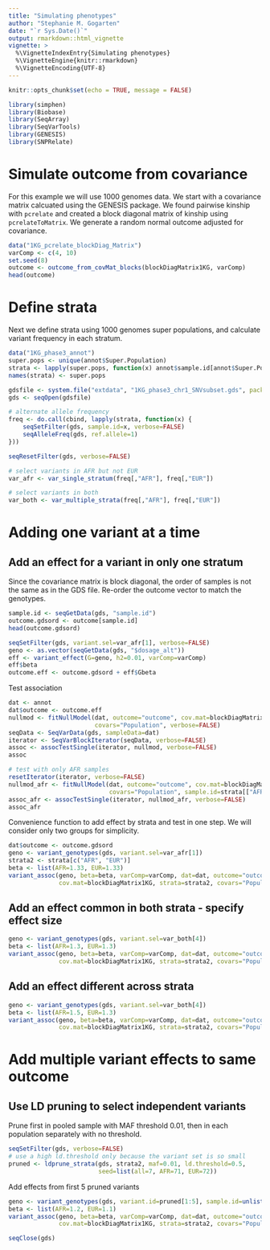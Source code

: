 ```yaml
---
title: "Simulating phenotypes"
author: "Stephanie M. Gogarten"
date: "`r Sys.Date()`"
output: rmarkdown::html_vignette
vignette: >
  %\VignetteIndexEntry{Simulating phenotypes}
  %\VignetteEngine{knitr::rmarkdown}
  %\VignetteEncoding{UTF-8}
---
```


```r
knitr::opts_chunk$set(echo = TRUE, message = FALSE)
```

```r
library(simphen)
library(Biobase)
library(SeqArray)
library(SeqVarTools)
library(GENESIS)
library(SNPRelate)
```

# Simulate outcome from covariance

For this example we will use 1000 genomes data. We start with a covariance matrix calcuated using the GENESIS package. We found pairwise kinship with `pcrelate` and created a block diagonal matrix of kinship using `pcrelateToMatrix`. We generate a random normal outcome adjusted for covariance.

```r
data("1KG_pcrelate_blockDiag_Matrix")
varComp <- c(4, 10)
set.seed(8)
outcome <- outcome_from_covMat_blocks(blockDiagMatrix1KG, varComp)
head(outcome)
```

# Define strata

Next we define strata using 1000 genomes super populations, and calculate variant frequency in each stratum.

```r
data("1KG_phase3_annot")
super.pops <- unique(annot$Super.Population)
strata <- lapply(super.pops, function(x) annot$sample.id[annot$Super.Population %in% x])
names(strata) <- super.pops

gdsfile <- system.file("extdata", "1KG_phase3_chr1_SNVsubset.gds", package="simphen")
gds <- seqOpen(gdsfile)

# alternate allele frequency
freq <- do.call(cbind, lapply(strata, function(x) {
    seqSetFilter(gds, sample.id=x, verbose=FALSE)
    seqAlleleFreq(gds, ref.allele=1)
}))

seqResetFilter(gds, verbose=FALSE)
```

```r
# select variants in AFR but not EUR
var_afr <- var_single_stratum(freq[,"AFR"], freq[,"EUR"])

# select variants in both
var_both <- var_multiple_strata(freq[,"AFR"], freq[,"EUR"])
```


# Adding one variant at a time

## Add an effect for a variant in only one stratum

Since the covariance matrix is block diagonal, the order of samples is
not the same as in the GDS file. Re-order the outcome vector to match
the genotypes.

```r
sample.id <- seqGetData(gds, "sample.id")
outcome.gdsord <- outcome[sample.id]
head(outcome.gdsord)
```

```r
seqSetFilter(gds, variant.sel=var_afr[1], verbose=FALSE)
geno <- as.vector(seqGetData(gds, "$dosage_alt"))
eff <- variant_effect(G=geno, h2=0.01, varComp=varComp)
eff$beta
outcome.eff <- outcome.gdsord + eff$Gbeta
```

Test association

```r
dat <- annot
dat$outcome <- outcome.eff
nullmod <- fitNullModel(dat, outcome="outcome", cov.mat=blockDiagMatrix1KG, 
                        covars="Population", verbose=FALSE)
seqData <- SeqVarData(gds, sampleData=dat)
iterator <- SeqVarBlockIterator(seqData, verbose=FALSE)
assoc <- assocTestSingle(iterator, nullmod, verbose=FALSE)
assoc
```

```r
# test with only AFR samples
resetIterator(iterator, verbose=FALSE)
nullmod_afr <- fitNullModel(dat, outcome="outcome", cov.mat=blockDiagMatrix1KG,
                            covars="Population", sample.id=strata[["AFR"]], verbose=FALSE)
assoc_afr <- assocTestSingle(iterator, nullmod_afr, verbose=FALSE)
assoc_afr
```

Convenience function to add effect by strata and test in one step. We will consider only two groups for simplicity.

```r
dat$outcome <- outcome.gdsord
geno <- variant_genotypes(gds, variant.sel=var_afr[1])
strata2 <- strata[c("AFR", "EUR")]
beta <- list(AFR=1.33, EUR=1.33)
variant_assoc(geno, beta=beta, varComp=varComp, dat=dat, outcome="outcome", 
              cov.mat=blockDiagMatrix1KG, strata=strata2, covars="Population")
```


## Add an effect common in both strata - specify effect size

```r
geno <- variant_genotypes(gds, variant.sel=var_both[4])
beta <- list(AFR=1.3, EUR=1.3)
variant_assoc(geno, beta=beta, varComp=varComp, dat=dat, outcome="outcome", 
              cov.mat=blockDiagMatrix1KG, strata=strata2, covars="Population")
```


## Add an effect different across strata

```r
geno <- variant_genotypes(gds, variant.sel=var_both[4])
beta <- list(AFR=1.5, EUR=1.3)
variant_assoc(geno, beta=beta, varComp=varComp, dat=dat, outcome="outcome", 
              cov.mat=blockDiagMatrix1KG, strata=strata2, covars="Population")
```



# Add multiple variant effects to same outcome

## Use LD pruning to select independent variants

Prune first in pooled sample with MAF threshold 0.01, then in each population separately with no threshold.

```r
seqSetFilter(gds, verbose=FALSE)
# use a high ld.threshold only because the variant set is so small
pruned <- ldprune_strata(gds, strata2, maf=0.01, ld.threshold=0.5,
                         seed=list(all=7, AFR=71, EUR=72))
```

Add effects from first 5 pruned variants

```r
geno <- variant_genotypes(gds, variant.id=pruned[1:5], sample.id=unlist(strata2))
beta <- list(AFR=1.2, EUR=1.1)
variant_assoc(geno, beta=beta, varComp=varComp, dat=dat, outcome="outcome", 
              cov.mat=blockDiagMatrix1KG, strata=strata2, covars="Population")
```

```r
seqClose(gds)
```
